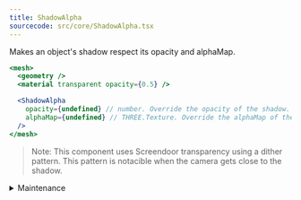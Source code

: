 ```yaml
---
title: ShadowAlpha
sourcecode: src/core/ShadowAlpha.tsx
---
```


Makes an object's shadow respect its opacity and alphaMap.

```jsx
<mesh>
  <geometry />
  <material transparent opacity={0.5} />

  <ShadowAlpha
    opacity={undefined} // number. Override the opacity of the shadow.
    alphaMap={undefined} // THREE.Texture. Override the alphaMap of the shadow
  />
</mesh>
```

> Note: This component uses Screendoor transparency using a dither pattern. This pattern is notacible when the camera gets close to the shadow.

<details>
  <summary>Maintenance</summary>
</details>

